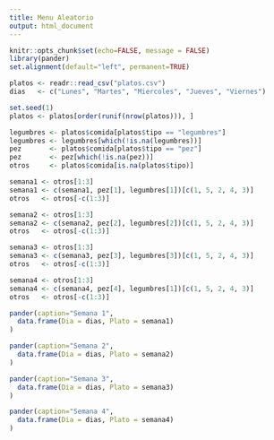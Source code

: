 ```yaml
---
title: Menu Aleatorio
output: html_document
---
```



```r
knitr::opts_chunk$set(echo=FALSE, message = FALSE)
library(pander)
set.alignment(default="left", permanent=TRUE)
```


```r
platos <- readr::read_csv("platos.csv")
dias   <- c("Lunes", "Martes", "Miercoles", "Jueves", "Viernes")

set.seed(1)
platos <- platos[order(runif(nrow(platos))), ]

legumbres <- platos$comida[platos$tipo == "legumbres"]
legumbres <- legumbres[which(!is.na(legumbres))]
pez       <- platos$comida[platos$tipo == "pez"]
pez       <- pez[which(!is.na(pez))]
otros     <- platos$comida[is.na(platos$tipo)]

semana1 <- otros[1:3]
semana1 <- c(semana1, pez[1], legumbres[1])[c(1, 5, 2, 4, 3)]
otros   <- otros[-c(1:3)]

semana2 <- otros[1:3]
semana2 <- c(semana2, pez[2], legumbres[2])[c(1, 5, 2, 4, 3)]
otros   <- otros[-c(1:3)]

semana3 <- otros[1:3]
semana3 <- c(semana3, pez[3], legumbres[3])[c(1, 5, 2, 4, 3)]
otros   <- otros[-c(1:3)]

semana4 <- otros[1:3]
semana4 <- c(semana4, pez[4], legumbres[1])[c(1, 5, 2, 4, 3)]
otros   <- otros[-c(1:3)]
```

```r
pander(caption="Semana 1",
  data.frame(Dia = dias, Plato = semana1)
)
```

```r
pander(caption="Semana 2",
  data.frame(Dia = dias, Plato = semana2)
)
```

```r
pander(caption="Semana 3",
  data.frame(Dia = dias, Plato = semana3)
)
```

```r
pander(caption="Semana 4",
  data.frame(Dia = dias, Plato = semana4)
)
```



